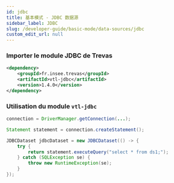 ```yaml
---
id: jdbc
title: 基本模式 - JDBC 数据源
sidebar_label: JDBC
slug: /developer-guide/basic-mode/data-sources/jdbc
custom_edit_url: null
---
```


### Importer le module JDBC de Trevas

```xml
<dependency>
    <groupId>fr.insee.trevas</groupId>
    <artifactId>vtl-jdbc</artifactId>
    <version>1.4.0</version>
</dependency>
```

### Utilisation du module `vtl-jdbc`

```java
connection = DriverManager.getConnection(...);

Statement statement = connection.createStatement();

JDBCDataset jdbcDataset = new JDBCDataset(() -> {
    try {
        return statement.executeQuery("select * from ds1;");
    } catch (SQLException se) {
        throw new RuntimeException(se);
    }
});
```
